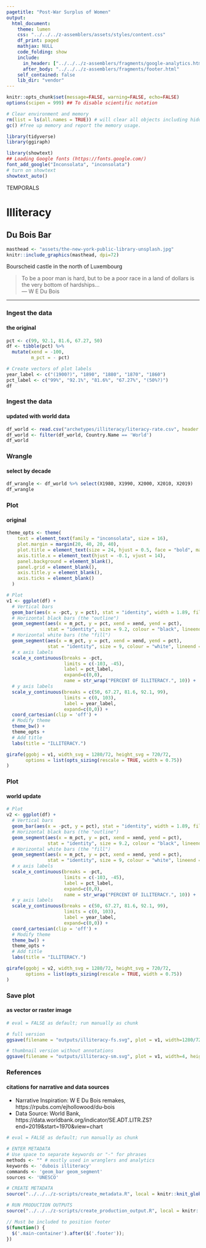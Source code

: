 ```yaml
---
pagetitle: "Post-War Surplus of Women"
output:
  html_document:
    theme: lumen
    css: "../../../z-assemblers/assets/styles/content.css"
    df_print: paged
    mathjax: NULL
    code_folding: show
    include:
      in_header: ["../../../z-assemblers/fragments/google-analytics.html", "../../../z-assemblers/fragments/header.html"]
      after_body: "../../../z-assemblers/fragments/footer.html"
    self_contained: false
    lib_dir: "vendor"
---
```


```r

knitr::opts_chunk$set(message=FALSE, warning=FALSE, echo=FALSE)
options(scipen = 999) ## To disable scientific notation

# Clear environment and memory
rm(list = ls(all.names = TRUE)) # will clear all objects including hidden objects.
gc() #free up memory and report the memory usage.

library(tidyverse)
library(ggiraph)

library(showtext)
## Loading Google fonts (https://fonts.google.com/)
font_add_google("Inconsolata", "inconsolata")
# turn on showtext
showtext_auto()

```

<div class="activity">
TEMPORALS  
</div>

# Illiteracy
## Du Bois Bar

```r

masthead <- "assets/the-new-york-public-library-unsplash.jpg"
knitr::include_graphics(masthead, dpi=72)

```

<div class="figure-text">Bourscheid castle in the north of Luxembourg</div>

> To be a poor man is hard, but to be a poor race in a land of dollars is the very bottom of hardships...\
--- W E Du Bois\

***


### Ingest the data
#### the original

```r

pct <- c(99, 92.1, 81.6, 67.27, 50)
df <- tibble(pct) %>%
  mutate(xend = -100,
         m_pct = - pct)

# Create vectors of plot labels
year_label <- c("(1900?)", "1890", "1880", "1870", "1860")
pct_label <- c("99%", "92.1%", "81.6%", "67.27%", "(50%?)")
df

```

### Ingest the data
#### updated with world data

```r

df_world <- read.csv("archetypes/illiteracy/literacy-rate.csv", header = TRUE, stringsAsFactors = FALSE)
df_world <- filter(df_world, Country.Name == 'World')
df_world

```
### Wrangle
#### select by decade

```r

df_wrangle <- df_world %>% select(X1980, X1990, X2000, X2010, X2019)
df_wrangle

```


### Plot
#### original


```r

theme_opts <- theme(
    text = element_text(family = "inconsolata", size = 16), 
    plot.margin = margin(20, 40, 20, 40),
    plot.title = element_text(size = 24, hjust = 0.5, face = "bold", margin = margin(0,0,10,0)),
    axis.title.x = element_text(hjust = -0.1, vjust = 14),
    panel.background = element_blank(),
    panel.grid = element_blank(),
    axis.title.y = element_blank(),
    axis.ticks = element_blank()
  )

# Plot
v1 <- ggplot(df) + 
  # Vertical bars
  geom_bar(aes(x = -pct, y = pct), stat = "identity", width = 1.89, fill = "black") +
  # Horizontal black bars (the "outline")
  geom_segment(aes(x = m_pct, y = pct, xend = xend, yend = pct), 
               stat = "identity", size = 9.2, colour = "black", lineend = "square") +
  # Horizontal white bars (the "fill")
  geom_segment(aes(x = m_pct, y = pct, xend = xend, yend = pct), 
               stat = "identity", size = 9, colour = "white", lineend = "square") +
  # x axis labels
  scale_x_continuous(breaks = -pct, 
                     limits = c(-103, -45), 
                     label = pct_label,
                     expand=c(0,0),
                     name = str_wrap("PERCENT OF ILLITERACY.", 10)) +
  # y axis labels
  scale_y_continuous(breaks = c(50, 67.27, 81.6, 92.1, 99), 
                     limits = c(0, 103),
                     label = year_label,
                     expand=c(0,0)) +
  coord_cartesian(clip = 'off') +
  # Modify theme
  theme_bw() +
  theme_opts +
  # Add title
  labs(title = "ILLITERACY.")

girafe(ggobj = v1, width_svg = 1280/72, height_svg = 720/72,
       options = list(opts_sizing(rescale = TRUE, width = 0.75))
)

```

### Plot
#### world update

```r

# Plot
v2 <- ggplot(df) + 
  # Vertical bars
  geom_bar(aes(x = -pct, y = pct), stat = "identity", width = 1.89, fill = "black") +
  # Horizontal black bars (the "outline")
  geom_segment(aes(x = m_pct, y = pct, xend = xend, yend = pct), 
               stat = "identity", size = 9.2, colour = "black", lineend = "square") +
  # Horizontal white bars (the "fill")
  geom_segment(aes(x = m_pct, y = pct, xend = xend, yend = pct), 
               stat = "identity", size = 9, colour = "white", lineend = "square") +
  # x axis labels
  scale_x_continuous(breaks = -pct, 
                     limits = c(-103, -45), 
                     label = pct_label,
                     expand=c(0,0),
                     name = str_wrap("PERCENT OF ILLITERACY.", 10)) +
  # y axis labels
  scale_y_continuous(breaks = c(50, 67.27, 81.6, 92.1, 99), 
                     limits = c(0, 103),
                     label = year_label,
                     expand=c(0,0)) +
  coord_cartesian(clip = 'off') +
  # Modify theme
  theme_bw() +
  theme_opts +
  # Add title
  labs(title = "ILLITERACY.")

girafe(ggobj = v2, width_svg = 1280/72, height_svg = 720/72,
       options = list(opts_sizing(rescale = TRUE, width = 0.75))
)

```


### Save plot
#### as vector or raster image


```r

# eval = FALSE as default; run manually as chunk

# full version
ggsave(filename = "outputs/illiteracy-fs.svg", plot = v1, width=1280/72, height=720/72)

# thumbnail version without annotations
ggsave(filename = "outputs/illiteracy-sm.svg", plot = v1, width=4, height=2.25)

```


### References
#### citations for narrative and data sources

* Narrative Inspiration: W E Du Bois remakes, https://rpubs.com/ejhollowood/du-bois
* Data Source: World Bank, https://data.worldbank.org/indicator/SE.ADT.LITR.ZS?end=2019&start=1970&view=chart


```r

# eval = FALSE as default; run manually as chunk

# ENTER METADATA
# Use space to separate keywords or "-" for phrases
methods <- "" # mostly used in wranglers and analytics
keywords <- 'dubois illiteracy'
commands <- 'geom_bar geom_segment'
sources <- 'UNESCO'

# CREATE METADATA
source("../../../z-scripts/create_metadata.R", local = knitr::knit_global())

# RUN PRODUCTION OUTPUTS
source("../../../z-scripts/create_production_output.R", local = knitr::knit_global())


```



```js

// Must be included to position footer
$(function() {
  $('.main-container').after($('.footer'));
})

```

